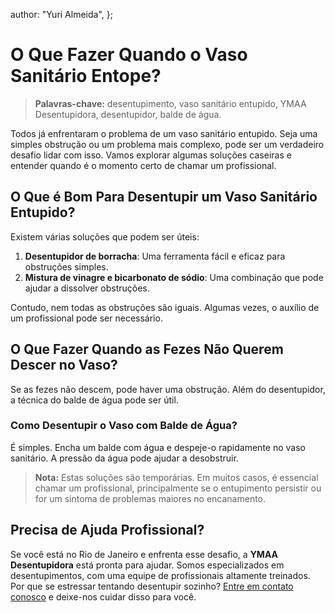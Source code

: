   author: "Yuri Almeida",
};

# O Que Fazer Quando o Vaso Sanitário Entope?

> **Palavras-chave:** desentupimento, vaso sanitário entupido, YMAA Desentupidora, desentupidor, balde de água.

Todos já enfrentaram o problema de um vaso sanitário entupido. Seja uma simples obstrução ou um problema mais complexo, pode ser um verdadeiro desafio lidar com isso. Vamos explorar algumas soluções caseiras e entender quando é o momento certo de chamar um profissional.

## O Que é Bom Para Desentupir um Vaso Sanitário Entupido?

Existem várias soluções que podem ser úteis:

1. **Desentupidor de borracha**: Uma ferramenta fácil e eficaz para obstruções simples.
2. **Mistura de vinagre e bicarbonato de sódio**: Uma combinação que pode ajudar a dissolver obstruções.

Contudo, nem todas as obstruções são iguais. Algumas vezes, o auxílio de um profissional pode ser necessário.

## O Que Fazer Quando as Fezes Não Querem Descer no Vaso?

Se as fezes não descem, pode haver uma obstrução. Além do desentupidor, a técnica do balde de água pode ser útil.

### Como Desentupir o Vaso com Balde de Água?

É simples. Encha um balde com água e despeje-o rapidamente no vaso sanitário. A pressão da água pode ajudar a desobstruir.

> **Nota:** Estas soluções são temporárias. Em muitos casos, é essencial chamar um profissional, principalmente se o entupimento persistir ou for um sintoma de problemas maiores no encanamento.

## Precisa de Ajuda Profissional?

Se você está no Rio de Janeiro e enfrenta esse desafio, a **YMAA Desentupidora** está pronta para ajudar. Somos especializados em desentupimentos, com uma equipe de profissionais altamente treinados. Por que se estressar tentando desentupir sozinho? [Entre em contato conosco](https://www.ymaadesentupidora.com.br/) e deixe-nos cuidar disso para você.
